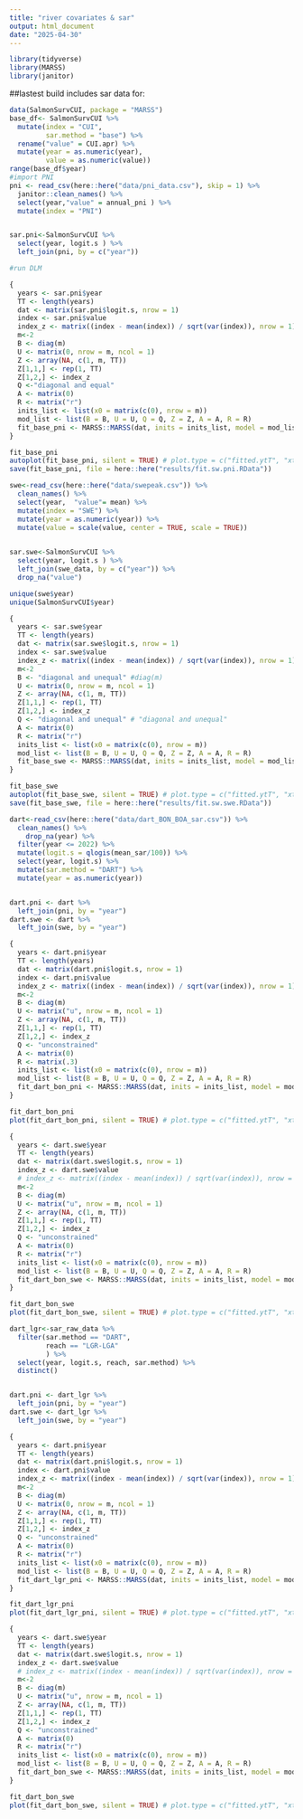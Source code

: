 ```yaml
---
title: "river covariates & sar"
output: html_document
date: "2025-04-30"
---
```



```r
library(tidyverse)
library(MARSS)
library(janitor)

```

##lastest build includes sar data for:

```r
data(SalmonSurvCUI, package = "MARSS")
base_df<- SalmonSurvCUI %>% 
  mutate(index = "CUI",
         sar.method = "base") %>% 
  rename("value" = CUI.apr) %>% 
  mutate(year = as.numeric(year),
         value = as.numeric(value))
range(base_df$year)
#import PNI
pni <- read_csv(here::here("data/pni_data.csv"), skip = 1) %>% 
  janitor::clean_names() %>% 
  select(year,"value" = annual_pni ) %>% 
  mutate(index = "PNI")


sar.pni<-SalmonSurvCUI %>% 
  select(year, logit.s ) %>%
  left_join(pni, by = c("year"))

#run DLM

{
  years <- sar.pni$year
  TT <- length(years)
  dat <- matrix(sar.pni$logit.s, nrow = 1)
  index <- sar.pni$value
  index_z <- matrix((index - mean(index)) / sqrt(var(index)), nrow = 1)
  m<-2  
  B <- diag(m)
  U <- matrix(0, nrow = m, ncol = 1)
  Z <- array(NA, c(1, m, TT))  
  Z[1,1,] <- rep(1, TT)       
  Z[1,2,] <- index_z       
  Q <-"diagonal and equal"
  A <- matrix(0)
  R <- matrix("r")
  inits_list <- list(x0 = matrix(c(0), nrow = m))
  mod_list <- list(B = B, U = U, Q = Q, Z = Z, A = A, R = R)
  fit_base_pni <- MARSS::MARSS(dat, inits = inits_list, model = mod_list)
}

fit_base_pni
autoplot(fit_base_pni, silent = TRUE) # plot.type = c("fitted.ytT", "xtT")
save(fit_base_pni, file = here::here("results/fit.sw.pni.RData"))
```

```r
swe<-read_csv(here::here("data/swepeak.csv")) %>% 
  clean_names() %>% 
  select(year,  "value"= mean) %>% 
  mutate(index = "SWE") %>% 
  mutate(year = as.numeric(year)) %>% 
  mutate(value = scale(value, center = TRUE, scale = TRUE))
  

sar.swe<-SalmonSurvCUI %>% 
  select(year, logit.s ) %>%
  left_join(swe_data, by = c("year")) %>% 
  drop_na("value")

unique(swe$year)
unique(SalmonSurvCUI$year)

{
  years <- sar.swe$year
  TT <- length(years)
  dat <- matrix(sar.swe$logit.s, nrow = 1)
  index <- sar.swe$value
  index_z <- matrix((index - mean(index)) / sqrt(var(index)), nrow = 1)
  m<-2  
  B <- "diagonal and unequal" #diag(m)
  U <- matrix(0, nrow = m, ncol = 1)
  Z <- array(NA, c(1, m, TT))  
  Z[1,1,] <- rep(1, TT)       
  Z[1,2,] <- index_z       
  Q <- "diagonal and unequal" # "diagonal and unequal"
  A <- matrix(0)
  R <- matrix("r")
  inits_list <- list(x0 = matrix(c(0), nrow = m))
  mod_list <- list(B = B, U = U, Q = Q, Z = Z, A = A, R = R)
  fit_base_swe <- MARSS::MARSS(dat, inits = inits_list, model = mod_list)
}

fit_base_swe
autoplot(fit_base_swe, silent = TRUE) # plot.type = c("fitted.ytT", "xtT")
save(fit_base_swe, file = here::here("results/fit.sw.swe.RData"))
```

```r
dart<-read_csv(here::here("data/dart_BON_BOA_sar.csv")) %>% 
  clean_names() %>% 
    drop_na(year) %>% 
  filter(year <= 2022) %>% 
  mutate(logit.s = qlogis(mean_sar/100)) %>% 
  select(year, logit.s) %>% 
  mutate(sar.method = "DART") %>% 
  mutate(year = as.numeric(year))


dart.pni <- dart %>% 
  left_join(pni, by = "year")
dart.swe <- dart %>% 
  left_join(swe, by = "year")

{
  years <- dart.pni$year
  TT <- length(years)
  dat <- matrix(dart.pni$logit.s, nrow = 1)
  index <- dart.pni$value
  index_z <- matrix((index - mean(index)) / sqrt(var(index)), nrow = 1)
  m<-2  
  B <- diag(m)
  U <- matrix("u", nrow = m, ncol = 1)
  Z <- array(NA, c(1, m, TT))  
  Z[1,1,] <- rep(1, TT)       
  Z[1,2,] <- index_z       
  Q <- "unconstrained"
  A <- matrix(0)
  R <- matrix(.3)
  inits_list <- list(x0 = matrix(c(0), nrow = m))
  mod_list <- list(B = B, U = U, Q = Q, Z = Z, A = A, R = R)
  fit_dart_bon_pni <- MARSS::MARSS(dat, inits = inits_list, model = mod_list)
}

fit_dart_bon_pni
plot(fit_dart_bon_pni, silent = TRUE) # plot.type = c("fitted.ytT", "xtT")

{
  years <- dart.swe$year
  TT <- length(years)
  dat <- matrix(dart.swe$logit.s, nrow = 1)
  index_z <- dart.swe$value
  # index_z <- matrix((index - mean(index)) / sqrt(var(index)), nrow = 1)
  m<-2  
  B <- diag(m)
  U <- matrix("u", nrow = m, ncol = 1)
  Z <- array(NA, c(1, m, TT))  
  Z[1,1,] <- rep(1, TT)       
  Z[1,2,] <- index_z       
  Q <- "unconstrained"
  A <- matrix(0)
  R <- matrix("r")
  inits_list <- list(x0 = matrix(c(0), nrow = m))
  mod_list <- list(B = B, U = U, Q = Q, Z = Z, A = A, R = R)
  fit_dart_bon_swe <- MARSS::MARSS(dat, inits = inits_list, model = mod_list)
}

fit_dart_bon_swe
plot(fit_dart_bon_swe, silent = TRUE) # plot.type = c("fitted.ytT", "xtT")

```

```r
dart_lgr<-sar_raw_data %>% 
  filter(sar.method == "DART", 
         reach == "LGR-LGA"
         ) %>% 
  select(year, logit.s, reach, sar.method) %>% 
  distinct()


dart.pni <- dart_lgr %>% 
  left_join(pni, by = "year")
dart.swe <- dart_lgr %>% 
  left_join(swe, by = "year")

{
  years <- dart.pni$year
  TT <- length(years)
  dat <- matrix(dart.pni$logit.s, nrow = 1)
  index <- dart.pni$value
  index_z <- matrix((index - mean(index)) / sqrt(var(index)), nrow = 1)
  m<-2  
  B <- diag(m)
  U <- matrix(0, nrow = m, ncol = 1)
  Z <- array(NA, c(1, m, TT))  
  Z[1,1,] <- rep(1, TT)       
  Z[1,2,] <- index_z       
  Q <- "unconstrained"
  A <- matrix(0)
  R <- matrix("r")
  inits_list <- list(x0 = matrix(c(0), nrow = m))
  mod_list <- list(B = B, U = U, Q = Q, Z = Z, A = A, R = R)
  fit_dart_lgr_pni <- MARSS::MARSS(dat, inits = inits_list, model = mod_list)
}

fit_dart_lgr_pni
plot(fit_dart_lgr_pni, silent = TRUE) # plot.type = c("fitted.ytT", "xtT")

{
  years <- dart.swe$year
  TT <- length(years)
  dat <- matrix(dart.swe$logit.s, nrow = 1)
  index_z <- dart.swe$value
  # index_z <- matrix((index - mean(index)) / sqrt(var(index)), nrow = 1)
  m<-2  
  B <- diag(m)
  U <- matrix("u", nrow = m, ncol = 1)
  Z <- array(NA, c(1, m, TT))  
  Z[1,1,] <- rep(1, TT)       
  Z[1,2,] <- index_z       
  Q <- "unconstrained"
  A <- matrix(0)
  R <- matrix("r")
  inits_list <- list(x0 = matrix(c(0), nrow = m))
  mod_list <- list(B = B, U = U, Q = Q, Z = Z, A = A, R = R)
  fit_dart_bon_swe <- MARSS::MARSS(dat, inits = inits_list, model = mod_list)
}

fit_dart_bon_swe
plot(fit_dart_bon_swe, silent = TRUE) # plot.type = c("fitted.ytT", "xtT")
```


